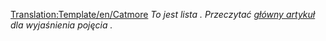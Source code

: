 <noinclude>[[Translation:Template/en/Catmore]]</noinclude><noinclude></noinclude>
''To jest lista {{PAGENAME}}. Przeczytać [[{{PAGENAME}}|główny artykuł]] dla wyjaśnienia pojęcia {{PAGENAME}}.''